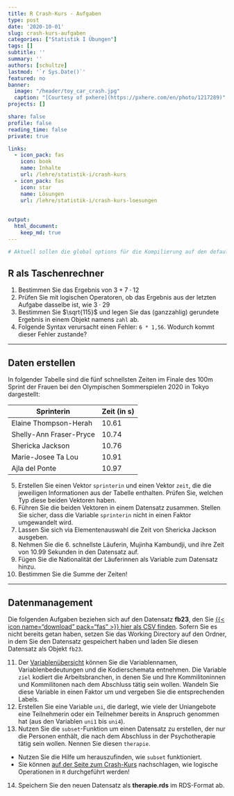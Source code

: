 ```yaml
---
title: R Crash-Kurs - Aufgaben
type: post
date: '2020-10-01'
slug: crash-kurs-aufgaben
categories: ["Statistik I Übungen"]
tags: []
subtitle: ''
summary: ''
authors: [schultze]
lastmod: '`r Sys.Date()`'
featured: no
banner:
  image: "/header/toy_car_crash.jpg"
  caption: "[Courtesy of pxhere](https://pxhere.com/en/photo/1217289)"
projects: []

share: false
profile: false
reading_time: false
private: true

links:
  - icon_pack: fas
    icon: book
    name: Inhalte
    url: /lehre/statistik-i/crash-kurs
  - icon_pack: fas
    icon: star
    name: Lösungen
    url: /lehre/statistik-i/crash-kurs-loesungen
    
    
output:
  html_document:
    keep_md: true
---
```


```r
# Aktuell sollen die global options für die Kompilierung auf den default Einstellungen gelassen werden
```

## R als Taschenrechner

1. Bestimmen Sie das Ergebnis von $3 + 7 \cdot 12$
2. Prüfen Sie mit logischen Operatoren, ob das Ergebnis aus der letzten Aufgabe dasselbe ist, wie $3 \cdot 29$
3. Bestimmen Sie $\sqrt{115}$ und legen Sie das (ganzzahlig) gerundete Ergebnis in einem Objekt namens `zahl` ab.
4. Folgende Syntax verursacht einen Fehler: `6 * 1,56`. Wodurch kommt dieser Fehler zustande?

***

## Daten erstellen

In folgender Tabelle sind die fünf schnellsten Zeiten im Finale des 100m Sprint der Frauen bei den Olympischen Sommerspielen 2020 in Tokyo dargestellt:

Sprinterin | Zeit (in s)
------ | -----------
Elaine Thompson-Herah | 10.61
Shelly-Ann Fraser-Pryce | 10.74
Shericka Jackson | 10.76
Marie-Josee Ta Lou | 10.91
Ajla del Ponte | 10.97

5. Erstellen Sie einen Vektor `sprinterin` und einen Vektor `zeit`, die die jeweiligen Informationen aus der Tabelle enthalten. Prüfen Sie, welchen Typ diese beiden Vektoren haben.
6. Führen Sie die beiden Vektoren in einem Datensatz zusammen. Stellen Sie sicher, dass die Variable `sprinterin` nicht in einen Faktor umgewandelt wird.
7. Lassen Sie sich via Elementenauswahl die Zeit von Shericka Jackson ausgeben.
8. Nehmen Sie die 6. schnellste Läuferin, Mujinha Kambundji, und ihre Zeit von  10.99 Sekunden in den Datensatz auf.
9. Fügen Sie die Nationalität der Läuferinnen als Variable zum Datensatz hinzu.
10. Bestimmen Sie die Summe der Zeiten!

***

## Datenmanagement

Die folgenden Aufgaben beziehen sich auf den Datensatz **fb23**, den Sie [{{< icon name="download" pack="fas" >}} hier als CSV finden](/daten/fb23.csv). Sofern Sie es nicht bereits getan haben, setzen Sie das Working Directory auf den Ordner, in dem Sie den Datensatz gespeichert haben und laden Sie diesen Datensatz als Objekt `fb23`.

11. Der [Variablenübersicht](/lehre/statistik-i/variablen.pdf) können Sie die Variablennamen, Variablenbedeutungen und die Kodierschemata entnehmen. Die Variable `ziel` kodiert die Arbeitsbranchen, in denen Sie und Ihre Kommilitoninnen und Kommilitonen nach dem Abschluss tätig sein wollen. Wandeln Sie diese Variable in einen Faktor um und vergeben Sie die entsprechenden Labels.
12. Erstellen Sie eine Variable `uni`, die darlegt, wie viele der Uniangebote eine Teilnehmerin oder ein Teilnehmer bereits in Anspruch genommen hat (aus den Variablen `uni1` bis `uni4`).
13. Nutzen Sie die `subset`-Funktion um einen Datensatz zu erstellen, der nur die Personen enthält, die nach dem Abschluss in der Psychotherapie tätig sein wollen. Nennen Sie diesen `therapie`.
  + Nutzen Sie die Hilfe um herauszufinden, wie `subset` funktioniert.
  + Sie können [auf der Seite zum Crash-Kurs](/lehre/statistik-i/crash-kurs) nachschlagen, wie logische Operationen in `R` durchgeführt werden!
14. Speichern Sie den neuen Datensatz als **therapie.rds** im RDS-Format ab.
